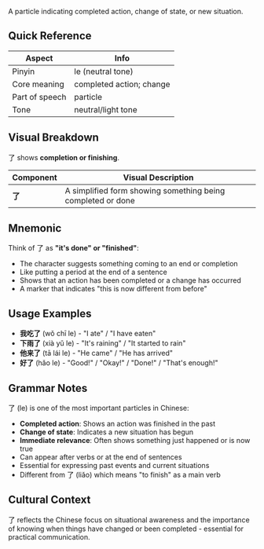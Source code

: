 A particle indicating completed action, change of state, or new situation.

## Quick Reference

| Aspect         | Info                        |
| -------------- | --------------------------- |
| Pinyin         | le (neutral tone)           |
| Core meaning   | completed action; change    |
| Part of speech | particle                    |
| Tone           | neutral/light tone          |

## Visual Breakdown

了 shows **completion or finishing**.

| Component | Visual Description                                             |
| --------- | -------------------------------------------------------------- |
| **了**    | A simplified form showing something being completed or done   |

## Mnemonic

Think of 了 as **"it's done" or "finished"**:

- The character suggests something coming to an end or completion
- Like putting a period at the end of a sentence
- Shows that an action has been completed or a change has occurred
- A marker that indicates "this is now different from before"

## Usage Examples

- **我吃了** (wǒ chī le) - "I ate" / "I have eaten"
- **下雨了** (xià yǔ le) - "It's raining" / "It started to rain"
- **他来了** (tā lái le) - "He came" / "He has arrived"
- **好了** (hǎo le) - "Good!" / "Okay!" / "Done!" / "That's enough!"

## Grammar Notes

了 (le) is one of the most important particles in Chinese:
- **Completed action**: Shows an action was finished in the past
- **Change of state**: Indicates a new situation has begun
- **Immediate relevance**: Often shows something just happened or is now true
- Can appear after verbs or at the end of sentences
- Essential for expressing past events and current situations
- Different from 了 (liǎo) which means "to finish" as a main verb

## Cultural Context

了 reflects the Chinese focus on situational awareness and the importance of knowing when things have changed or been completed - essential for practical communication.
